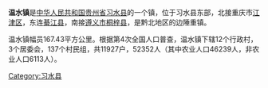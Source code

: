 {{中国乡级行政区|52/03/30/110/000}}
'''温水镇'''是[[中华人民共和国|中华人民共和国]][[贵州省|贵州省]][[习水县|习水县]]的一个镇，位于习水县东部，北接重庆市[[江津区|江津区]]，东连[[綦江县|綦江县]]，南接[[遵义市|遵义市]][[桐梓县|桐梓县]]，是黔北地区的边陲重镇。

温水镇幅员167.43平方公里。根据第4次全国人口普查，温水镇下辖12个行政村，3个居委会，137个村民组，共11927户，52352人（其中农业人口46239人，非农业人口6113人）。

{{习水县行政区划}}
[[Category:习水县|Category:习水县]]